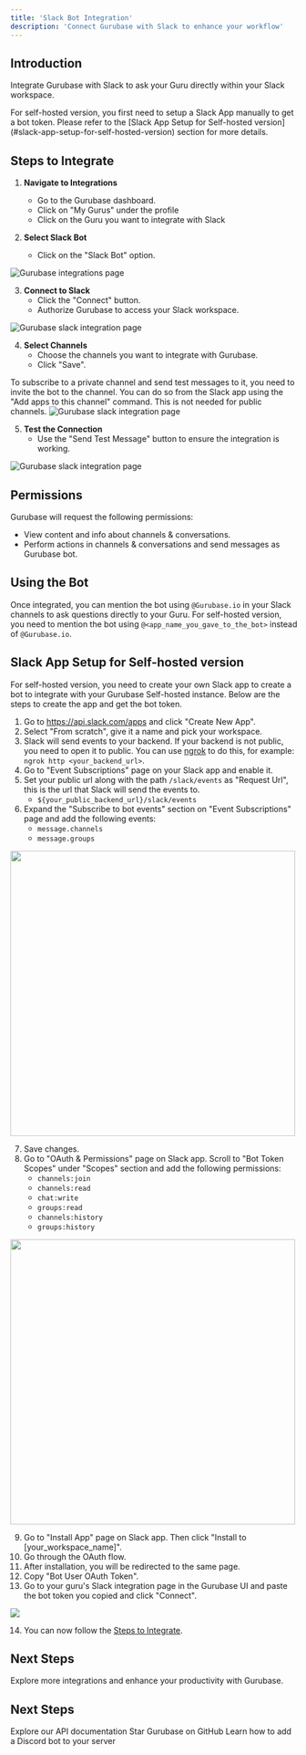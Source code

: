```yaml
---
title: 'Slack Bot Integration'
description: 'Connect Gurubase with Slack to enhance your workflow'
---
```


## Introduction

Integrate Gurubase with Slack to ask your Guru directly within your Slack workspace.

<Note>
For self-hosted version, you first need to setup a Slack App manually to get a bot token. Please refer to the [Slack App Setup for Self-hosted version](#slack-app-setup-for-self-hosted-version) section for more details.
</Note>

## Steps to Integrate

1. **Navigate to Integrations**
   - Go to the Gurubase dashboard.
   - Click on "My Gurus" under the profile
   - Click on the Guru you want to integrate with Slack

2. **Select Slack Bot**
   - Click on the "Slack Bot" option.

<img src="/images/gurubase-integrations-1.png" alt="Gurubase integrations page" className="mt-4" />

3. **Connect to Slack**
   - Click the "Connect" button.
   - Authorize Gurubase to access your Slack workspace.

<img src="/images/gurubase-slack-integrations-2.png" alt="Gurubase slack integration page" className="mt-4" />


4. **Select Channels**
   - Choose the channels you want to integrate with Gurubase.
   - Click "Save".

<Note>
To subscribe to a private channel and send test messages to it, you need to invite the bot to the channel. You can do so from the Slack app using the "Add apps to this channel" command. This is not needed for public channels.
</Note>

<img src="/images/gurubase-slack-integrations-3.png" alt="Gurubase slack integration page" className="mt-4" />


5. **Test the Connection**
   - Use the "Send Test Message" button to ensure the integration is working.

<img src="/images/gurubase-slack-integrations-4.png" alt="Gurubase slack integration page" className="mt-4" />

## Permissions

Gurubase will request the following permissions:
- View content and info about channels & conversations.
- Perform actions in channels & conversations and send messages as Gurubase bot.

## Using the Bot

Once integrated, you can mention the bot using `@Gurubase.io` in your Slack channels to ask questions directly to your Guru.
<Note>
For self-hosted version, you need to mention the bot using `@<app_name_you_gave_to_the_bot>` instead of `@Gurubase.io`.
</Note>

## Slack App Setup for Self-hosted version
For self-hosted version, you need to create your own Slack app to create a bot to integrate with your Gurubase Self-hosted instance. Below are the steps to create the app and get the bot token.

1. Go to https://api.slack.com/apps and click "Create New App".
2. Select "From scratch", give it a name and pick your workspace.
3. Slack will send events to your backend. If your backend is not public, you need to open it to public. You can use [ngrok](https://ngrok.com/) to do this, for example: `ngrok http <your_backend_url>`.
4. Go to "Event Subscriptions" page on your Slack app and enable it.
5. Set your public url along with the path `/slack/events` as "Request Url", this is the url that Slack will send the events to.
    - `${your_public_backend_url}/slack/events`
6. Expand the "Subscribe to bot events" section on "Event Subscriptions" page and add the following events:
    - `message.channels`
    - `message.groups`

<img src="/images/slack-event-subscriptions.png" width="500"/>

7. Save changes.
8. Go to "OAuth & Permissions" page on Slack app. Scroll to "Bot Token Scopes" under "Scopes" section and add the following permissions:
    - `channels:join`
    - `channels:read`
    - `chat:write`
    - `groups:read`
    - `channels:history`
    - `groups:history`

<img src="/images/slack-bot-permissions.png" width="500"/>

9. Go to "Install App" page on Slack app. Then click "Install to [your_workspace_name]".
10. Go through the OAuth flow.
11. After installation, you will be redirected to the same page.
12. Copy "Bot User OAuth Token".
13. Go to your guru's Slack integration page in the Gurubase UI and paste the bot token you copied and click "Connect".

<img src="/images/slack-bot-token-input.png" className="mt-4"/>

14. You can now follow the [Steps to Integrate](/integrations/slack-bot#steps-to-integrate).


## Next Steps

Explore more integrations and enhance your productivity with Gurubase. 

## Next Steps

<CardGroup cols={2}>
  <Card
    title="API Reference"
    icon="code"
    href="/api-reference/introduction"
  >
    Explore our API documentation
  </Card>
  <Card
    title="Star Gurubase on GitHub"
    icon="github"
    href="https://github.com/Gurubase/gurubase"
  >
    Star Gurubase on GitHub
  </Card>
  <Card
    title="Add Discord Bot to Your Server"
    icon="discord"
    href="/integrations/discord-bot"
  >
    Learn how to add a Discord bot to your server
  </Card>
</CardGroup>

